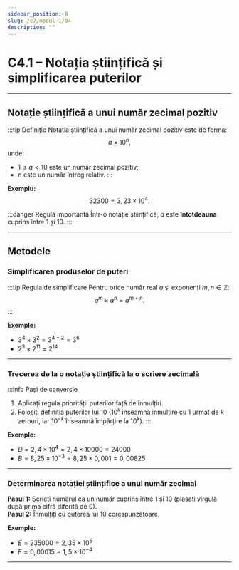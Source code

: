 ```yaml
---
sidebar_position: 8
slug: /c7/modul-1/04
description: ""
---
```


# C4.1 – Notația științifică și simplificarea puterilor

---

## Notație științifică a unui număr zecimal pozitiv

:::tip Definiție
Notația științifică a unui număr zecimal pozitiv este de forma:
$$
a \times 10^n,
$$
unde:
- $1 \le a < 10$ este un număr zecimal pozitiv;
- $n$ este un număr întreg relativ.
:::

**Exemplu:**
$$
32300 = 3,23 \times 10^4.
$$

:::danger Regulă importantă
Într-o notație științifică, $a$ este **întotdeauna** cuprins între 1 și 10.
:::

---

## Metodele

### Simplificarea produselor de puteri

:::tip Regula de simplificare
Pentru orice număr real $a$ și exponenți $m,n \in \mathbb{Z}$:
$$
a^m \times a^n = a^{m+n}.
$$
:::

**Exemple:**
- $3^4 \times 3^2 = 3^{4+2} = 3^6$
- $2^3 \times 2^{11} = 2^{14}$

---

### Trecerea de la o notație științifică la o scriere zecimală

:::info Pași de conversie
1. Aplicați regula priorității puterilor față de înmulțiri.  
2. Folosiți definiția puterilor lui 10 ($10^k$ înseamnă înmulțire cu 1 urmat de $k$ zerouri, iar $10^{-k}$ înseamnă împărțire la $10^k$).
:::

**Exemple:**
- $D = 2,4 \times 10^4 = 2,4 \times 10000 = 24000$
- $B = 8,25 \times 10^{-3} = 8,25 \times 0,001 = 0,00825$

---

### Determinarea notației științifice a unui număr zecimal

**Pasul 1:** Scrieți numărul ca un număr cuprins între 1 și 10 (plasați virgula după prima cifră diferită de 0).  
**Pasul 2:** Înmulțiți cu puterea lui 10 corespunzătoare.

**Exemple:**
- $E = 235000 = 2,35 \times 10^5$
- $F = 0,00015 = 1,5 \times 10^{-4}$

---